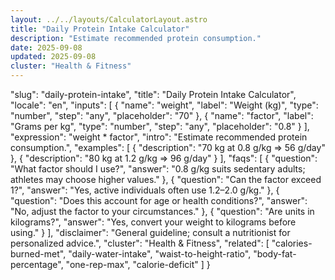 ```yaml
---
layout: ../../layouts/CalculatorLayout.astro
title: "Daily Protein Intake Calculator"
description: "Estimate recommended protein consumption."
date: 2025-09-08
updated: 2025-09-08
cluster: "Health & Fitness"
---
```


  "slug": "daily-protein-intake",
  "title": "Daily Protein Intake Calculator",
  "locale": "en",
  "inputs": [
    {
      "name": "weight",
      "label": "Weight (kg)",
      "type": "number",
      "step": "any",
      "placeholder": "70"
    },
    {
      "name": "factor",
      "label": "Grams per kg",
      "type": "number",
      "step": "any",
      "placeholder": "0.8"
    }
  ],
  "expression": "weight * factor",
  "intro": "Estimate recommended protein consumption.",
  "examples": [
    {
      "description": "70 kg at 0.8 g/kg ⇒ 56 g/day"
    },
    {
      "description": "80 kg at 1.2 g/kg ⇒ 96 g/day"
    }
  ],
  "faqs": [
    {
      "question": "What factor should I use?",
      "answer": "0.8 g/kg suits sedentary adults; athletes may choose higher values."
    },
    {
      "question": "Can the factor exceed 1?",
      "answer": "Yes, active individuals often use 1.2–2.0 g/kg."
    },
    {
      "question": "Does this account for age or health conditions?",
      "answer": "No, adjust the factor to your circumstances."
    },
    {
      "question": "Are units in kilograms?",
      "answer": "Yes, convert your weight to kilograms before using."
    }
  ],
  "disclaimer": "General guideline; consult a nutritionist for personalized advice.",
  "cluster": "Health & Fitness",
  "related": [
    "calories-burned-met",
    "daily-water-intake",
    "waist-to-height-ratio",
    "body-fat-percentage",
    "one-rep-max",
    "calorie-deficit"
  ]
}

<Calculator schema={schema} />
